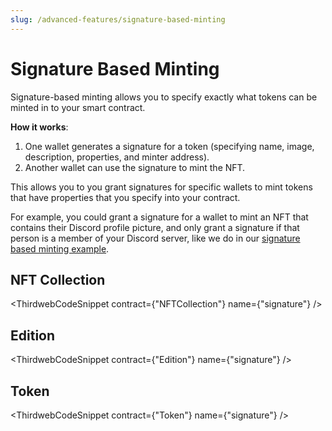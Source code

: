 ---
slug: /advanced-features/signature-based-minting
---


# Signature Based Minting

Signature-based minting allows you to specify exactly what tokens can be minted in to your smart contract.

**How it works**:

1. One wallet generates a signature for a token (specifying name, image, description, properties, and minter address).
2. Another wallet can use the signature to mint the NFT.

This allows you to you grant signatures for specific wallets to mint tokens that have properties that you specify into your contract.

For example, you could grant a signature for a wallet to mint an NFT that contains their Discord profile picture,
and only grant a signature if that person is a member of your Discord server,
like we do in our [signature based minting example](https://github.com/orgs/thirdweb-example/community-rewards).

## NFT Collection

<ThirdwebCodeSnippet contract={"NFTCollection"} name={"signature"} />

## Edition

<ThirdwebCodeSnippet contract={"Edition"} name={"signature"} />

## Token

<ThirdwebCodeSnippet contract={"Token"} name={"signature"} />
